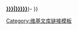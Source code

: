 {{sister
|project=wikisource
|text=[[维基文库]]中相关文献分类：-{zh;zh-hans;zh-hant{{!}}'''[[s:Category:{{{1|{{PAGENAME}}}}}|{{{2|{{{1|{{PAGENAME}}}}}}}}]]'''}-
}}<noinclude>{{documentation}}
[[Category:维基文库链接模板]]
</noinclude>